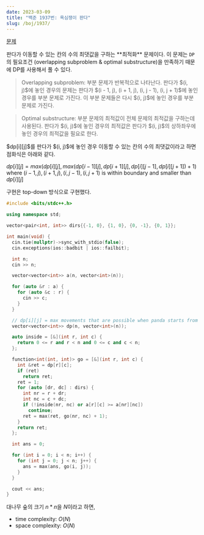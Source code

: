 ```yaml
---
date: 2023-03-09
title: "백준 1937번: 욕심쟁이 판다"
slug: /boj/1937/
---
```




<MdxLayout>
<SEO title={title} description={title} />
<Container>

<Title>

{title}

<span>{date}</span>

</Title>

<Article>

[문제](https://www.acmicpc.net/problem/1937)

<p>
  판다가 이동할 수 있는 칸의 수의 최댓값을 구하는 **최적화** 문제이다. 이 문제는
  <code class="language-text">DP</code>의 필요조건 (overlapping subproblem & optimal
  substructure)을 만족하기 때문에 DP를 사용해서 풀 수 있다.
</p>

> <p>
>   Overlapping subproblem: 부분 문제가 반복적으로 나타난다. 판다가 $(i, j)$에
>   놓인 경우의 문제는 판다가 $(i - 1, j), (i + 1, j), (i, j - 1), (i, j + 1)$에
>   놓인 경우를 부분 문제로 가진다. 이 부분 문제들은 다시 $(i, j)$에 놓인 경우를
>   부분 문제로 가진다.
> </p>

> <p>
>   Optimal substructure: 부분 문제의 최적값이 전체 문제의 최적값을 구하는데
>   사용된다. 판다가 $(i, j)$에 놓인 경우의 최적값은 판다가 $(i, j)$의
>   상하좌우에 놓인 경우의 최적값을 필요로 한다.
> </p>

<p>
  $dp[i][j]$를 판다가 $(i, j)$에 놓인 경우 이동할 수 있는 칸의 수의 최댓값이라고
  하면 점화식은 아래와 같다.
</p>

$dp[i][j] = max(dp[i][j], max(dp[i - 1][j], dp[i + 1][j], dp[i][j - 1], dp[i][j + 1]) + 1)$
where $(i - 1, j), (i + 1, j), (i, j - 1), (i, j + 1)$ is within boundary and
smaller than $dp[i][j]$

<p>구현은 top-down 방식으로 구현했다.</p>

```cpp
#include <bits/stdc++.h>

using namespace std;

vector<pair<int, int>> dirs{{-1, 0}, {1, 0}, {0, -1}, {0, 1}};

int main(void) {
  cin.tie(nullptr)->sync_with_stdio(false);
  cin.exceptions(ios::badbit | ios::failbit);

  int n;
  cin >> n;

  vector<vector<int>> a(n, vector<int>(n));

  for (auto &r : a) {
    for (auto &c : r) {
      cin >> c;
    }
  }

  // dp[i][j] = max movements that are possible when panda starts from (i, j)
  vector<vector<int>> dp(n, vector<int>(n));

  auto inside = [&](int r, int c) {
    return 0 <= r and r < n and 0 <= c and c < n;
  };

  function<int(int, int)> go = [&](int r, int c) {
    int &ret = dp[r][c];
    if (ret)
      return ret;
    ret = 1;
    for (auto [dr, dc] : dirs) {
      int nr = r + dr;
      int nc = c + dc;
      if (!inside(nr, nc) or a[r][c] >= a[nr][nc])
        continue;
      ret = max(ret, go(nr, nc) + 1);
    }
    return ret;
  };

  int ans = 0;

  for (int i = 0; i < n; i++) {
    for (int j = 0; j < n; j++) {
      ans = max(ans, go(i, j));
    }
  }

  cout << ans;
}
```

대나무 숲의 크기 $n * n$을 $N$이라고 하면,

- time complexity: $O(N)$
- space complexity: $O(N)$

</Article>
</Container>
</MdxLayout>
